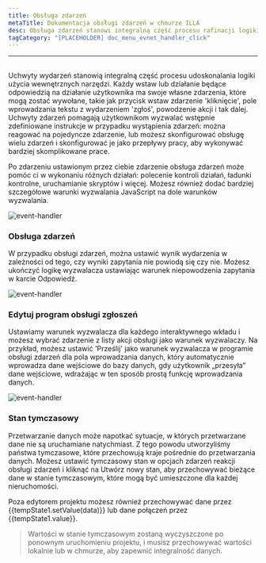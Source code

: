 ```yaml
---
title: Obsługa zdarzeń
metaTitle: Dokumentacja obsługi zdarzeń w chmurze ILLA
desc: Obsługa zdarzeń stanowi integralną część procesu rafinacji logiki użycia wewnętrznych narzędzi
tagCategory: "[PLACEHOLDER] doc_menu_evnet_handler_click"
---
```


* * *

## <Heading hidden>Obsługa zdarzeń</Heading>

Uchwyty wydarzeń stanowią integralną część procesu udoskonalania logiki użycia wewnętrznych narzędzi. Każdy wstaw lub działanie będące odpowiedzią na działanie użytkownika ma swoje własne zdarzenia, które mogą zostać wywołane, takie jak przycisk wstaw zdarzenie 'kliknięcie', pole wprowadzania tekstu z wydarzeniem 'zgłoś', powodzenie akcji i tak dalej. Uchwyty zdarzeń pomagają użytkownikom wyzwalać wstępnie zdefiniowane instrukcje w przypadku wystąpienia zdarzeń: można reagować na pojedyncze zdarzenie, lub możesz skonfigurować obsługę wielu zdarzeń i skonfigurować je jako przepływy pracy, aby wykonywać bardziej skomplikowane prace.

Po zdarzeniu ustawionym przez ciebie zdarzenie obsługa zdarzeń może pomóc ci w wykonaniu różnych działań: polecenie kontroli działań, ładunki kontrolne, uruchamianie skryptów i więcej. Możesz również dodać bardziej szczegółowe warunki wyzwalania JavaScript na dole warunków wyzwalania.

<img alt="event-handler" src='https://cdn.illacloud.com/official-website/img/official-site/event-handler-01.png' />

### Obsługa zdarzeń

W przypadku obsługi zdarzeń, można ustawić wynik wydarzenia w zależności od tego, czy wyniki zapytania nie powiodą się czy nie. Możesz ukończyć logikę wyzwalacza ustawiając warunek niepowodzenia zapytania w karcie Odpowiedź.

<img alt="event-handler" src='https://cdn.illacloud.com/official-website/img/official-site/event-handler-02.png' />

### Edytuj program obsługi zgłoszeń

Ustawiamy warunek wyzwalacza dla każdego interaktywnego wkładu i możesz wybrać zdarzenie z listy akcji obsługi jako warunek wyzwalaczy. Na przykład, możesz ustawić 'Prześlij' jako warunek wyzwalacza w programie obsługi zdarzeń dla pola wprowadzania danych, który automatycznie wprowadza dane wejściowe do bazy danych, gdy użytkownik „przesyła” dane wejściowe, wdrażając w ten sposób prostą funkcję wprowadzania danych.

<img alt="event-handler" src='https://cdn.illacloud.com/official-website/img/official-site/event-handler-03.png' />

### Stan tymczasowy

Przetwarzanie danych może napotkać sytuacje, w których przetwarzane dane nie są uruchamiane natychmiast. Z tego powodu utworzyliśmy państwa tymczasowe, które przechowują kraje pośrednie do przetwarzania danych. Możesz ustawić tymczasowy stan w opcjach zdarzeń reakcji obsługi zdarzeń i kliknąć na Utwórz nowy stan, aby przechowywać bieżące dane w stanie tymczasowym, które mogą być umieszczone dla każdej nieruchomości.

Poza edytorem projektu możesz również przechowywać dane przez {{tempState1.setValue(data)}} lub dane połączeń przez {{tempState1.value}}.

> Wartości w stanie tymczasowym zostaną wyczyszczone po ponownym uruchomieniu projektu, i musisz przechowywać wartości lokalnie lub w chmurze, aby zapewnić integralność danych.
